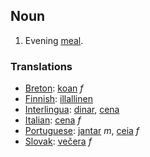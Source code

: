 ==Noun==
# Evening [[meal]].
===Translations===
*[[Breton]]: [[koan]] ''f''
*[[Finnish]]: [[illallinen]]
*[[Interlingua]]: [[dinar]], [[cena]]
*[[Italian]]: [[cena]] ''f''
*[[Portuguese]]: [[jantar]] ''m'', [[ceia]] ''f''
*[[Slovak]]: [[večera]] ''f''